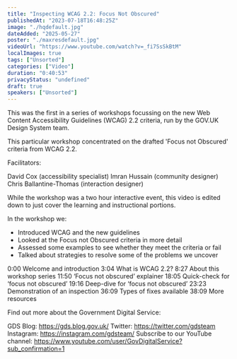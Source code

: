 ```yaml
---
title: "Inspecting WCAG 2.2: Focus Not Obscured"
publishedAt: "2023-07-18T16:48:25Z"
image: "./hqdefault.jpg"
dateAdded: "2025-05-27"
poster: "./maxresdefault.jpg"
videoUrl: "https://www.youtube.com/watch?v=_fi7SsSkBtM"
localImages: true
tags: ["Unsorted"]
categories: ["Video"]
duration: "0:40:53"
privacyStatus: "undefined"
draft: true
speakers: ["Unsorted"]
---
```

This was the first in a series of workshops focussing on the new Web Content Accessibility Guidelines (WCAG) 2.2 criteria, run by the GOV.UK Design System team.

This particular workshop concentrated on the drafted 'Focus not Obscured' criteria from WCAG 2.2.

Facilitators:

David Cox (accessibility specialist)
Imran Hussain (community designer)
Chris Ballantine-Thomas (interaction designer)

While the workshop was a two hour interactive event, this video is edited down to just cover the learning and instructional portions.

In the workshop we:

- Introduced WCAG and the new guidelines
- Looked at the Focus not Obscured criteria in more detail
- Assessed some examples to see whether they meet the criteria or fail
- Talked about strategies to resolve some of the problems we uncover

0:00 Welcome and introduction
3:04 What is WCAG 2.2?
8:27 About this workshop series
11:50 ‘Focus not obscured’ explainer
18:05 Quick-check for ‘focus not obscured’
19:16 Deep-dive for ‘focus not obscured’
23:23 Demonstration of an inspection
36:09 Types of fixes available
38:09 More resources

Find out more about the Government Digital Service:

GDS Blog: https://gds.blog.gov.uk/
Twitter: https://twitter.com/gdsteam 
Instagram: https://instagram.com/gdsteam/ 
Subscribe to our YouTube channel: 
https://www.youtube.com/user/GovDigitalService?sub_confirmation=1

